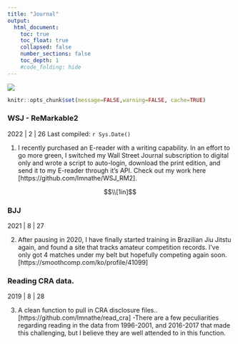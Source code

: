 ```yaml
---
title: "Journal"
output:
  html_document:
    toc: true
    toc_float: true
    collapsed: false
    number_sections: false
    toc_depth: 1
    #code_folding: hide
---
```

</div>
<div class="col-sm-6">
<a href = "https://github.com/lmnathe/LucasNathe">
![](econ_pic.jpeg)
</a>
</div>
```r
knitr::opts_chunk$set(message=FALSE,warning=FALSE, cache=TRUE)
```


### WSJ - ReMarkable2

2022 | 2 | 26 Last compiled: `r Sys.Date()`

1. I recently purchased an E-reader with a writing capability. In an effort to go more green,
I switched my Wall Street Journal subscription to digital only and wrote a script to auto-login,
download the print edition, and send it to my E-reader through it's API. Check out my work here [https://github.com/lmnathe/WSJ_RM2].

$$\\[1in]$$

### BJJ


2021 | 8 | 27

2. After pausing in 2020, I have finally started training in Brazilian Jiu Jitstu again, and found a site that tracks amateur competition records. I've only got 4 matches under my belt but hopefully competing again soon. [https://smoothcomp.com/ko/profile/41099]



### Reading CRA data. 


2019 | 8 | 28 

3. A clean function to pull in CRA disclosure files.. [https://github.com/lmnathe/read_cra]
-There are a few peculiarities regarding reading in the data from 1996-2001, and 2016-2017 that made this challenging, but I believe they are well attended to in this function. 


